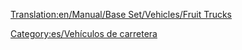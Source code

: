 [[Translation:en/Manual/Base Set/Vehicles/Fruit Trucks]]

{{es/Vehículo de carretera|nombre    = Camión de Fruta Balogh
  |imagen    = Balogh_Fruit_Truck.png
  |precio    = 9.676 € (4,838 £)
  |velocidad = 48 km/h (30 mph)
  |coste     = 842 € (421 £)
  |diseño    = 1935
  |duración  = 15
  |capacidad = 18 toneladas de fruta
}}
{{es/Vehículo de carretera|nombre    = Camión de Fruta Uhl
  |imagen    = Uhl_Fruit_Truck.png
  |precio    = 12.136 € (6.068 £)
  |velocidad = 88 km/h (55 mph)
  |coste     = 1.574 € (787 £)
  |diseño    = 1978
  |duración  = 15
  |capacidad = 20 toneladas de fruta
}}
{{es/Vehículo de carretera|nombre    = Camión de Fruta Kelling
  |imagen    = Kelling_Fruit_Truck.png
  |precio    = 12.956 € (6.478 £)
  |velocidad = 112 km/h (70 mph)
  |coste     = 2.250 € (1.125 £)
  |diseño    = 2012
  |duración  = 15
  |capacidad = 23 toneladas de fruta
}}


[[Category:es/Vehículos de carretera]]